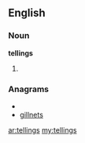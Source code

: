 ==English==

===Noun===
'''tellings'''

# {{plural of|[[telling]]}}

===Anagrams===
* {{alphagram|egillnst}}
* [[gillnets#English|gillnets]]

[[ar:tellings]]
[[my:tellings]]